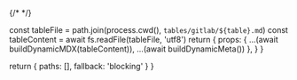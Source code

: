 {/* <!-- vale off --> */}

  const tableFile = path.join(process.cwd(), `tables/gitlab/${table}.md`)
  const tableContent = await fs.readFile(tableFile, 'utf8')
  return {
    props: {
      ...(await buildDynamicMDX(tableContent)),
      ...(await buildDynamicMeta())
    },
  }
}

  return {
    paths: [],
    fallback: 'blocking'
  }
}

<RemoteContent />

